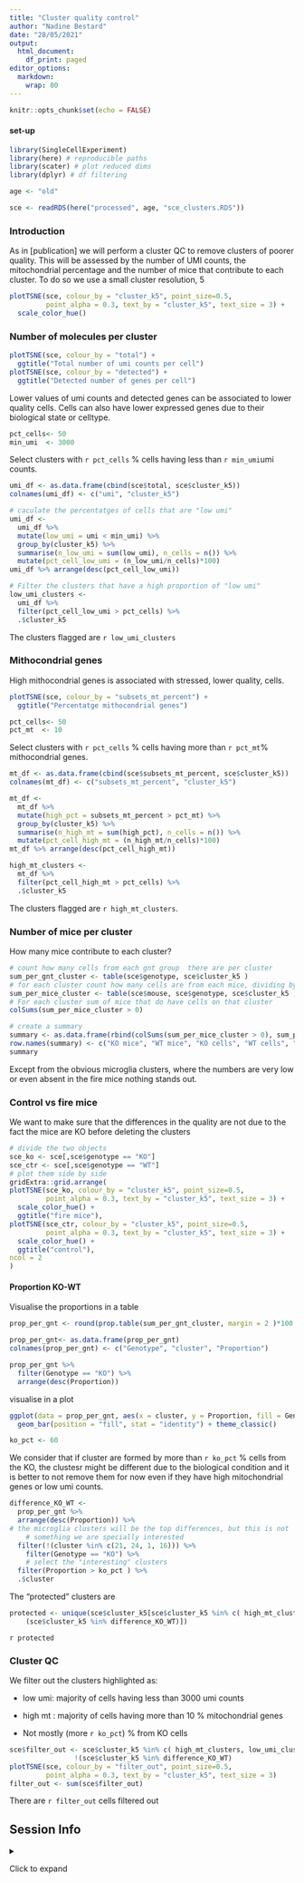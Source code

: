 ```yaml
---
title: "Cluster quality control"
author: "Nadine Bestard"
date: "28/05/2021"
output:
  html_document:
    df_print: paged
editor_options: 
  markdown: 
    wrap: 80
---
```


```r
knitr::opts_chunk$set(echo = FALSE)
```

#### set-up

```r
library(SingleCellExperiment)
library(here) # reproducible paths
library(scater) # plot reduced dims
library(dplyr) # df filtering

```

```r
age <- "old"
```

```r
sce <- readRDS(here("processed", age, "sce_clusters.RDS"))
```

### Introduction

As in [publication] we will perform a cluster QC to remove clusters of poorer
quality. This will be assessed by the number of UMI counts, the mitochondrial
percentage and the number of mice that contribute to each cluster. To do so we
use a small cluster resolution, 5

```r
plotTSNE(sce, colour_by = "cluster_k5", point_size=0.5,
         point_alpha = 0.3, text_by = "cluster_k5", text_size = 3) +
  scale_color_hue() 
```

### Number of molecules per cluster

```r
plotTSNE(sce, colour_by = "total") + 
  ggtitle("Total number of umi counts per cell")
plotTSNE(sce, colour_by = "detected") +
  ggtitle("Detected number of genes per cell")
```

Lower values of umi counts and detected genes can be associated to lower quality
cells. Cells can also have lower expressed genes due to their biological state
or celltype.

```r
pct_cells<- 50
min_umi  <- 3000
```

Select clusters with `r pct_cells` % cells having less than `r min_umi`umi
counts.

```r
umi_df <- as.data.frame(cbind(sce$total, sce$cluster_k5))
colnames(umi_df) <- c("umi", "cluster_k5")

# caculate the percentatges of cells that are "low umi"
umi_df <- 
  umi_df %>% 
  mutate(low_umi = umi < min_umi) %>% 
  group_by(cluster_k5) %>% 
  summarise(n_low_umi = sum(low_umi), n_cells = n()) %>%
  mutate(pct_cell_low_umi = (n_low_umi/n_cells)*100) 
umi_df %>% arrange(desc(pct_cell_low_umi))

# Filter the clusters that have a high proportion of "low umi"
low_umi_clusters <- 
  umi_df %>% 
  filter(pct_cell_low_umi > pct_cells) %>% 
  .$cluster_k5
```

The clusters flagged are `r low_umi_clusters`

### Mithocondrial genes

High mithocondrial genes is associated with stressed, lower quality, cells.

```r
plotTSNE(sce, colour_by = "subsets_mt_percent") + 
  ggtitle("Percentatge mithocondrial genes")
```

```r
pct_cells<- 50
pct_mt  <- 10
```

Select clusters with `r pct_cells` % cells having more than `r pct_mt`%
mithocondrial genes.

```r
mt_df <- as.data.frame(cbind(sce$subsets_mt_percent, sce$cluster_k5))
colnames(mt_df) <- c("subsets_mt_percent", "cluster_k5")

mt_df <- 
  mt_df %>% 
  mutate(high_pct = subsets_mt_percent > pct_mt) %>% 
  group_by(cluster_k5) %>% 
  summarise(n_high_mt = sum(high_pct), n_cells = n()) %>% 
  mutate(pct_cell_high_mt = (n_high_mt/n_cells)*100)
mt_df %>% arrange(desc(pct_cell_high_mt))

high_mt_clusters <- 
  mt_df %>% 
  filter(pct_cell_high_mt > pct_cells) %>% 
  .$cluster_k5

```

The clusters flagged are `r high_mt_clusters`.

### Number of mice per cluster

How many mice contribute to each cluster?

```r
# count how many cells from each gnt group  there are per cluster
sum_per_gnt_cluster <- table(sce$genotype, sce$cluster_k5 )
# for each cluster count how many cells are from each mice, dividing by KO and WT mice
sum_per_mice_cluster <- table(sce$mouse, sce$genotype, sce$cluster_k5 )
# For each cluster sum of mice that do have cells on that cluster
colSums(sum_per_mice_cluster > 0)

# create a summary 
summary <- as.data.frame(rbind(colSums(sum_per_mice_cluster > 0), sum_per_gnt_cluster, colSums(sum_per_gnt_cluster)))
row.names(summary) <- c("KO mice", "WT mice", "KO cells", "WT cells", "total cells")
summary
```

Except from the obvious microglia clusters, where the numbers are very low or
even absent in the fire mice nothing stands out.

### Control vs fire mice

We want to make sure that the differences in the quality are not due to the fact
the mice are KO before deleting the clusters

```r
# divide the two objects
sce_ko <- sce[,sce$genotype == "KO"]
sce_ctr <- sce[,sce$genotype == "WT"]
# plot them side by side
gridExtra::grid.arrange(
plotTSNE(sce_ko, colour_by = "cluster_k5", point_size=0.5,
         point_alpha = 0.3, text_by = "cluster_k5", text_size = 3) +
  scale_color_hue() +
  ggtitle("fire mice"),
plotTSNE(sce_ctr, colour_by = "cluster_k5", point_size=0.5,
         point_alpha = 0.3, text_by = "cluster_k5", text_size = 3) +
  scale_color_hue() +
  ggtitle("control"), 
ncol = 2
)
```

#### Proportion KO-WT

Visualise the proportions in a table

```r
prop_per_gnt <- round(prop.table(sum_per_gnt_cluster, margin = 2 )*100, 2)

prop_per_gnt<- as.data.frame(prop_per_gnt)
colnames(prop_per_gnt) <- c("Genotype", "cluster", "Proportion")

prop_per_gnt %>% 
  filter(Genotype == "KO") %>% 
  arrange(desc(Proportion))

```

visualise in a plot


```r
ggplot(data = prop_per_gnt, aes(x = cluster, y = Proportion, fill = Genotype)) +
  geom_bar(position = "fill", stat = "identity") + theme_classic() 

```

```r
ko_pct <- 60
```

We consider that if cluster are formed by more than `r ko_pct` % cells from the
KO, the clustesr might be different due to the biological condition and it is
better to not remove them for now even if they have high mitochondrial genes or
low umi counts.

```r
difference_KO_WT <-
  prop_per_gnt %>% 
  arrange(desc(Proportion)) %>% 
# the microglia clusters will be the top differences, but this is not 
    # something we are specially interested
  filter(!(cluster %in% c(21, 24, 1, 16))) %>% 
    filter(Genotype == "KO") %>% 
    # select the "interesting" clusters
  filter(Proportion > ko_pct ) %>% 
  .$cluster
```

The "protected" clusters are

```r
protected <- unique(sce$cluster_k5[sce$cluster_k5 %in% c( high_mt_clusters, low_umi_clusters) &
    (sce$cluster_k5 %in% difference_KO_WT)])
```

`r protected`

### Cluster QC

We filter out the clusters highlighted as:

-    low umi: majority of cells having less than 3000 umi counts

-   high mt : majority of cells having more than 10 % mitochondrial genes

-   Not mostly (more `r ko_pct`) % from KO cells

```r
sce$filter_out <- sce$cluster_k5 %in% c( high_mt_clusters, low_umi_clusters) &
                !(sce$cluster_k5 %in% difference_KO_WT)
plotTSNE(sce, colour_by = "filter_out", point_size=0.5,
         point_alpha = 0.3, text_by = "cluster_k5", text_size = 3) 
filter_out <- sum(sce$filter_out)

```

There are `r filter_out` cells filtered out

## Session Info

<details>

<summary>

Click to expand

</summary>

```r
sessionInfo()
```

</details>
